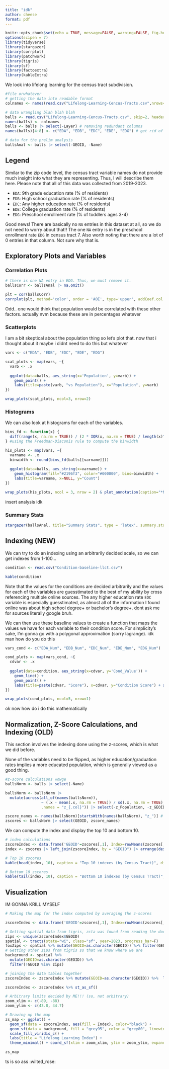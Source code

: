 ```yaml
---
title: "idk"
author: cheese
format: pdf
---
```


```r
knitr::opts_chunk$set(echo = TRUE, message=FALSE, warning=FALSE, fig.height = 10)
options(scipen = 7)
library(tidyverse)
library(stargazer)
library(corrplot)
library(patchwork)
library(tigris)
library(sf)
library(factoextra)
library(kableExtra)
```

We look into lifelong learning for the census tract subdivision.

```r
#file orwhatever
# getting the data into readable format
colnames <- names(read.csv("Lifelong-Learning-Cencus-Tracts.csv",nrows=0))

# data wrangling blah blah blah
balls <- read.csv("Lifelong-Learning-Cencus-Tracts.csv", skip=2, header=FALSE)
names(balls) <- colnames
balls <- balls |> select(-Layer) # removing redundant columns
names(balls)[4:8] <- c("EDA", "EDB", "EDC", "EDE", "EDG") # get rid of the stupid date things since they're all the same (see below)

# data for the prelim analysis
ballsAnal <- balls |> select(-GEOID, -Name)
```

## Legend

Similar to the zip code level, the census tract variable names do not provide much insight into what they are representing. Thus, I will describe them here. Please note that all of this data was collected from 2019-2023.

- `EDA`: 9th grade education rate (% of residents)
- `EDB`: High school graduation rate (% of residents)
- `EDC`: Any higher education rate (% of residents)
- `EDE`: College graduation rate (% of residents)
- `EDG`: Preschool enrollment rate (% of toddlers ages 3-4)

Good news! There are basically no `NA` entries in this dataset at all, so we do not need to worry about that!! The one `NA` entry is in the preschool enrollment rate `EDG` in census tract 7. Also worth noting that there are a lot of 0 entries in that column. Not sure why that is.

## Exploratory Plots and Variables

### Correlation Plots

```r
# there is one NA entry in EDG. Thus, we must remove it.
ballsCorr <- ballsAnal |> na.omit()

plt = cor(ballsCorr)
corrplot(plt, method='color', order = 'AOE', type='upper', addCoef.col = 'black')
```

Odd.. one would think that population would be correlated with these other factors. actually nvm because these are in percentages whatever

### Scatterplots

I am a bit skeptical about the population thing so let's plot that. now that i thought about it maybe i didnt need to do this but whatever

```r
vars <- c("EDA", "EDB", "EDC", "EDE", "EDG")

scat_plots <- map(vars, ~{
  varb <- .x
  
  ggplot(data=balls, aes_string(x='Population', y=varb)) +
    geom_point() +
    labs(title=paste(varb, "vs Population"), x="Population", y=varb)
})

wrap_plots(scat_plots, ncol=3, nrow=2)
```

### Histograms

We can also look at histograms for each of the variables. 

```r
bins_fd <- function(x) {
  diff(range(x, na.rm = TRUE)) / (2 * IQR(x, na.rm = TRUE) / length(x)^(1/3))
} #using the Freedman-Diaconis rule to compute the binwidth

his_plots <- map(vars, ~{
  varname <- .x
  binwidth <- round(bins_fd(balls[[varname]]))
  
  ggplot(data=balls, aes_string(x=varname)) + 
    geom_histogram(fill="#2196f3", color="#000000", bins=binwidth) + 
    labs(title=varname, x=NULL, y="Count")
})

wrap_plots(his_plots, ncol = 3, nrow = 2) & plot_annotation(caption="*Note: histogram binwidth was decided using the Freedman-Diaconis rule.")
```

insert analysis idk

### Summary Stats

```r
stargazer(ballsAnal, title="Summary Stats", type = 'latex', summary.stat = c("n","mean","sd", "min", "median", "max", "p25", "p75"), font.size = "small", notes.append=F, header=F)
```

## Indexing (NEW)

We can try to do an indexing using an arbitrarily decided scale, so we can get indexes from 1-100...

```r
condition <- read.csv("Condition-baseline-llct.csv")

kable(condition)
```

Note that the values for the conditions are decided arbitrarily and the values for each of the variables are guesstimated to the best of my ability by cross referencing multiple online sources. The any higher education rate `EDC` variable is especially guesstimated, as almost all of the information I found online was about high school degree+ or bachelor's degree+. dont ask me for sources literally google bruh.

We can then use these baseline values to create a function that maps the values we have for each variable to their condition score. For simplicity's sake, I'm gonna go with a polygonal approximation (sorry lagrange). idk man how do you do this

```r
vars_cond <- c("EDA_Num", "EDB_Num", "EDC_Num", "EDE_Num", "EDG_Num")

cond_plots <- map(vars_cond, ~{
  cdvar <- .x
  
  ggplot(data=condition, aes_string(x=cdvar, y='Cond_Value')) +
    geom_line() +
    geom_point() +
    labs(title=paste(cdvar, "Score"), x=cdvar, y="Condition Score") + scale_x_continuous(limits = c(0,NA))
})

wrap_plots(cond_plots, ncol=5, nrow=1)
```

ok now how do i do this mathematically

## Normalization, Z-Score Calculations, and Indexing (OLD)

This section involves the indexing done using the z-scores, which is what we did before.

None of the variables need to be flipped, as higher education/graduation rates implies a more educated population, which is generally viewed as a good thing.

```r
#z-score calculations wowge
ballsNorm <- balls |> select(-Name)

ballsNorm <- ballsNorm |> 
  mutate(across(all_of(names(ballsNorm)),
                ~ (.x - mean(.x, na.rm = TRUE)) / sd(.x, na.rm = TRUE), 
                .names = "z_{.col}")) |> select(-z_Population, -z_GEOID)

zscore_names <- names(ballsNorm)[startsWith(names(ballsNorm), "z_")] # names of zscore cols
zscores <- ballsNorm |> select(GEOID, zscore_names)
```

We can compute the index and display the top 10 and bottom 10.

```r
# index calculations
zscoreIndex <- data.frame('GEOID'=zscores[,1], Index=rowMeans(zscores[,-1], na.rm=TRUE))
index <- zscores |> left_join(zscoreIndex, by = "GEOID") |> arrange(desc(Index))

# Top 10 zscores
kable(head(index, 10), caption = "Top 10 indexes (by Census Tract)", digits=3)
```

```r
# Bottom 10 zscores
kable(tail(index, 10), caption = "Bottom 10 indexes (by Census Tract)", digits=3)
```

## Visualization

IM GONNA KRILL MYSELF

```r
# Making the map for the index computed by averaging the z-scores

zscoreIndex <- data.frame('GEOID'=zscores[,1], Index=rowMeans(zscores[,-1], na.rm=TRUE))

# Getting spatial data from tigris, zcta was found from reading the documentation
zips <- unique(zscoreIndex$GEOID)
spatial <- tracts(state="wi", class="sf", year=2023, progress_bar=F)
foxZips <- spatial %>% mutate(GEOID=as.character(GEOID)) %>% filter(GEOID %in% zips)
# Getting other zips from tigris so that we know where we are
background <- spatial %>%
  mutate(GEOID=as.character(GEOID)) %>%
  filter(!GEOID %in% zips)

# joining the data tables together
zscoreIndex <- zscoreIndex %>% mutate(GEOID=as.character(GEOID)) %>%  left_join(foxZips, by=c("GEOID"="GEOID"))

zscoreIndex <- zscoreIndex %>% st_as_sf()

# Arbitrary limits decided by ME!!! (so, not arbitrary)
zoom_xlim <- c(-89, -88)
zoom_ylim <- c(43.8, 44.7)

# Drawing up the map
zs_map <- ggplot() +
  geom_sf(data = zscoreIndex, aes(fill = Index), color="black") +
  geom_sf(data = background, fill = "grey95", color = "grey80", linewidth = 0.1) +
  scale_fill_viridis_c() + 
  labs(title = "Lifelong Learning Index") +
  theme_minimal() + coord_sf(xlim = zoom_xlim, ylim = zoom_ylim, expand = FALSE)

zs_map
```

ts is so ass :wilted_rose:

